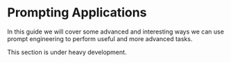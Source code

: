 # Prompting Applications


In this guide we will cover some advanced and interesting ways we can use prompt engineering to perform useful and more advanced tasks. 

<Callout emoji="⚠️">
  This section is under heavy development.
</Callout>